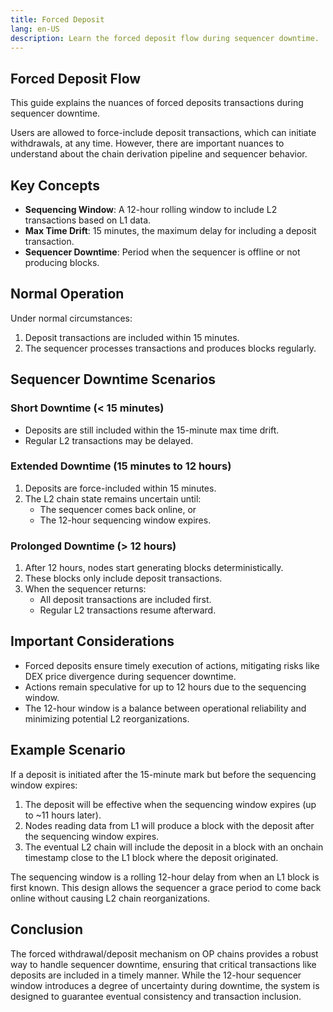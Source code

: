 ```yaml
---
title: Forced Deposit
lang: en-US
description: Learn the forced deposit flow during sequencer downtime.
---
```



## Forced Deposit Flow

This guide explains the nuances of forced deposits transactions during sequencer downtime.

Users are allowed to force-include deposit transactions, which can initiate withdrawals, at any time.
However, there are important nuances to understand about the chain derivation pipeline and sequencer behavior.

## Key Concepts

*   **Sequencing Window**: A 12-hour rolling window to include L2 transactions based on L1 data.
*   **Max Time Drift**: 15 minutes, the maximum delay for including a deposit transaction.
*   **Sequencer Downtime**: Period when the sequencer is offline or not producing blocks.

## Normal Operation

Under normal circumstances:

1.  Deposit transactions are included within 15 minutes.
2.  The sequencer processes transactions and produces blocks regularly.

## Sequencer Downtime Scenarios

### Short Downtime (< 15 minutes)

*   Deposits are still included within the 15-minute max time drift.
*   Regular L2 transactions may be delayed.

### Extended Downtime (15 minutes to 12 hours)

1.  Deposits are force-included within 15 minutes.
2.  The L2 chain state remains uncertain until:
    *   The sequencer comes back online, or
    *   The 12-hour sequencing window expires.

### Prolonged Downtime (> 12 hours)

1.  After 12 hours, nodes start generating blocks deterministically.
2.  These blocks only include deposit transactions.
3.  When the sequencer returns:
    *   All deposit transactions are included first.
    *   Regular L2 transactions resume afterward.

## Important Considerations

*   Forced deposits ensure timely execution of actions, mitigating risks like DEX price divergence during sequencer downtime.
*   Actions remain speculative for up to 12 hours due to the sequencing window.
*   The 12-hour window is a balance between operational reliability and minimizing potential L2 reorganizations.

## Example Scenario

If a deposit is initiated after the 15-minute mark but before the sequencing window expires:

1.  The deposit will be effective when the sequencing window expires (up to ~11 hours later).
2.  Nodes reading data from L1 will produce a block with the deposit after the sequencing window expires.
3.  The eventual L2 chain will include the deposit in a block with an onchain timestamp close to the L1 block where the deposit originated.

<Callout type="info">
  The sequencing window is a rolling 12-hour delay from when an L1 block is first known. This design allows the sequencer a grace period to come back online without causing L2 chain reorganizations.
</Callout>

## Conclusion

The forced withdrawal/deposit mechanism on OP chains provides a robust way to handle sequencer downtime, ensuring that critical transactions like deposits are included in a timely manner. While the 12-hour sequencer window introduces a degree of uncertainty during downtime, the system is designed to guarantee eventual consistency and transaction inclusion.

